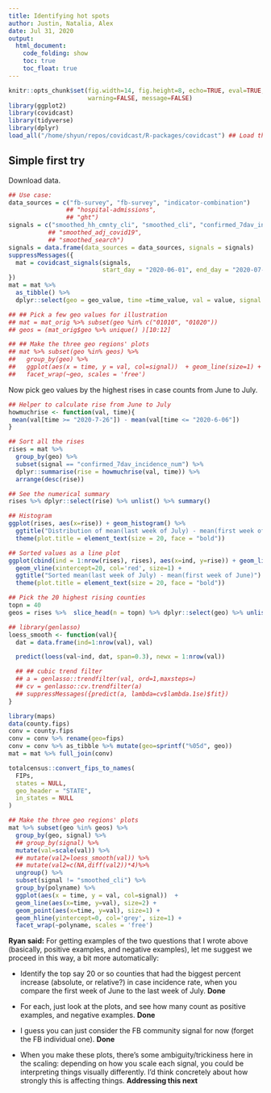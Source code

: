 ```yaml
---
title: Identifying hot spots
author: Justin, Natalia, Alex
date: Jul 31, 2020
output:
  html_document:
    code_folding: show
    toc: true
    toc_float: true
---
```


```r
knitr::opts_chunk$set(fig.width=14, fig.height=8, echo=TRUE, eval=TRUE, cache=TRUE,
                      warning=FALSE, message=FALSE)
library(ggplot2)
library(covidcast)
library(tidyverse)
library(dplyr)
load_all("/home/shyun/repos/covidcast/R-packages/covidcast") ## Load the covidcast pacakge
```

## Simple first try


Download data.

```r
## Use case:
data_sources = c("fb-survey", "fb-survey", "indicator-combination")
                ## "hospital-admissions",
                ## "ght")
signals = c("smoothed_hh_cmnty_cli", "smoothed_cli", "confirmed_7dav_incidence_num")
           ## "smoothed_adj_covid19",
           ## "smoothed_search")
signals = data.frame(data_sources = data_sources, signals = signals)
suppressMessages({
  mat = covidcast_signals(signals,
                          start_day = "2020-06-01", end_day = "2020-07-31")
})
mat = mat %>%
  as_tibble() %>%
  dplyr::select(geo = geo_value, time =time_value, val = value, signal = signal)

## ## Pick a few geo values for illustration
## mat = mat_orig %>% subset(geo %in% c("01010", "01020"))
## geos = (mat_orig$geo %>% unique() )[10:12]

## ## Make the three geo regions' plots
## mat %>% subset(geo %in% geos) %>%
##   group_by(geo) %>%
##   ggplot(aes(x = time, y = val, col=signal))  + geom_line(size=1) + geom_point(size=2) +
##   facet_wrap(~geo, scales = 'free')
```

Now pick geo values by the highest rises in case counts from June to July.

```r
## Helper to calculate rise from June to July
howmuchrise <- function(val, time){
 mean(val[time >= "2020-7-26"]) - mean(val[time <= "2020-6-06"])
}

## Sort all the rises
rises = mat %>%
  group_by(geo) %>% 
  subset(signal == "confirmed_7dav_incidence_num") %>% 
  dplyr::summarise(rise = howmuchrise(val, time)) %>%
  arrange(desc(rise))

## See the numerical summary
rises %>% dplyr::select(rise) %>% unlist() %>% summary()

## Histogram
ggplot(rises, aes(x=rise)) + geom_histogram() %>%
  ggtitle("Distribution of mean(last week of July) - mean(first week of June)") +
  theme(plot.title = element_text(size = 20, face = "bold"))

## Sorted values as a line plot
ggplot(cbind(ind = 1:nrow(rises), rises), aes(x=ind, y=rise)) + geom_line() +
  geom_vline(xintercept=20, col='red', size=1) +
  ggtitle("Sorted mean(last week of July) - mean(first week of June)") +
  theme(plot.title = element_text(size = 20, face = "bold"))

## Pick the 20 highest rising counties
topn = 40
geos = rises %>%  slice_head(n = topn) %>% dplyr::select(geo) %>% unlist()

## library(genlasso)
loess_smooth <- function(val){
  dat = data.frame(ind=1:nrow(val), val)

  predict(loess(val~ind, dat, span=0.3), newx = 1:nrow(val))

  ## ## cubic trend filter
  ## a = genlasso::trendfilter(val, ord=1,maxsteps=)
  ## cv = genlasso::cv.trendfilter(a)
  ## suppressMessages({predict(a, lambda=cv$lambda.1se)$fit})
}

library(maps)
data(county.fips)
conv = county.fips
conv = conv %>% rename(geo=fips)
conv = conv %>% as_tibble %>% mutate(geo=sprintf("%05d", geo))
mat = mat %>% full_join(conv)

totalcensus::convert_fips_to_names(
  FIPs,
  states = NULL,
  geo_header = "STATE",
  in_states = NULL
)

## Make the three geo regions' plots
mat %>% subset(geo %in% geos) %>%
  group_by(geo, signal) %>% 
  ## group_by(signal) %>% 
  mutate(val=scale(val)) %>%
  ## mutate(val2=loess_smooth(val)) %>%
  ## mutate(val2=c(NA,diff(val2))*4)%>%
  ungroup() %>%
  subset(signal != "smoothed_cli") %>%
  group_by(polyname) %>%
  ggplot(aes(x = time, y = val, col=signal))  +
  geom_line(aes(x=time, y=val), size=2) +
  geom_point(aes(x=time, y=val), size=1) +
  geom_hline(yintercept=0, col='grey', size=1) +
  facet_wrap(~polyname, scales = 'free') 
```



**Ryan said:** For getting examples of the two questions that I wrote above (basically,
positive examples, and negative examples), let me suggest we proceed in this
way, a bit more automatically:

- Identify the top say $20$ or so counties that had the biggest percent increase
(absolute, or relative?) in case incidence rate, when you compare the first week
of June to the last week of July. **Done**

- For each, just look at the plots, and see how many count as positive examples,
and negative examples. **Done**

- I guess you can just consider the FB community signal for now (forget the FB
individual one). **Done**

- When you make these plots, there’s some ambiguity/trickiness here in the
scaling: depending on how you scale each signal, you could be interpreting
things visually differently.  I’d think concretely about how strongly this is
affecting things. **Addressing this next**

